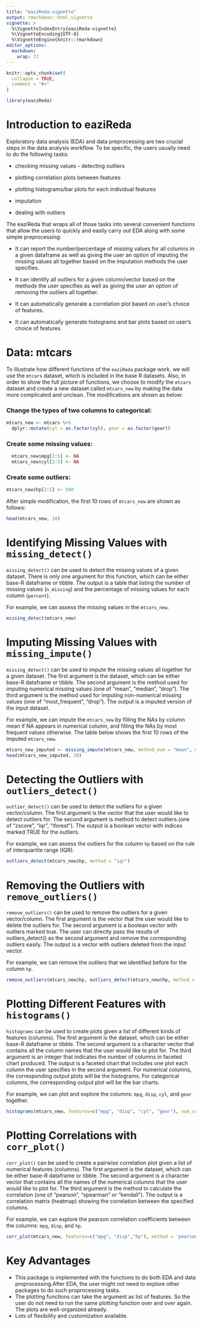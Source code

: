 ```yaml
---
title: "eaziReda-vignette"
output: rmarkdown::html_vignette
vignette: >
  %\VignetteIndexEntry{eaziReda-vignette}
  %\VignetteEncoding{UTF-8}
  %\VignetteEngine{knitr::rmarkdown}
editor_options: 
  markdown: 
    wrap: 72
---
```


```r
knitr::opts_chunk$set(
  collapse = TRUE,
  comment = "#>"
)
```

```r
library(eaziReda)
```

# Introduction to eaziReda

Exploratory data analysis (EDA) and data preprocessing are two crucial
steps in the data analysis workflow. To be specific, the users usually
need to do the following tasks:

-   checking missing values - detecting outliers

-   plotting correlation plots between features

-   plotting histograms/bar plots for each individual features

-   imputation

-   dealing with outliers

The eaziReda that wraps all of those tasks into several convenient
functions that allow the users to quickly and easily carry out EDA along
with some simple preprocessing:

-   It can report the number/percentage of missing values for all
    columns in a given dataframe as well as giving the user an option of
    imputing the missing values all together based on the imputation
    methods the user specifies.

-   It can identify all outliers for a given column/vector based on the
    methods the user specifies as well as giving the user an option of
    removing the outliers all together.

-   It can automatically generate a correlation plot based on user's
    choice of features.

-   It can automatically generate histograms and bar plots based on
    user's choice of features.

# Data: mtcars

To illustrate how different functions of the `eaziReda` package work, we
will use the `mtcars` dataset, which is included in the base R datasets.
Also, in order to show the full picture of functions, we choose to
modify the `mtcars` dataset and create a new dataset called `mtcars_new`
by making the data more complicated and unclean. The modifications are
shown as below:

### Change the types of two columns to categorical:

```r
mtcars_new <- mtcars %>% 
  dplyr::mutate(cyl = as.factor(cyl), gear = as.factor(gear))
```

### Create some missing values:

```r
  mtcars_new$mpg[2:5] <- NA
  mtcars_new$cyl[2:5] <- NA
```

### Create some outliers:

```r
mtcars_new$hp[2:5] <- 500
```

After simple modification, the first 10 rows of `mtcars_new` are shown
as follows:

```r
head(mtcars_new, 10)
```

# Identifying Missing Values with `missing_detect()`

`missing_detect()` can be used to detect the missing values of a given
dataset. There is only one argument for this function, which can be
either base-R dataframe or tibble. The output is a table that listing
the number of missing values (`n_missing`) and the percentage of missing
values for each column (`percent`).

For example, we can assess the missing values in the `mtcars_new`.

```r

missing_detect(mtcars_new)
```

# Imputing Missing Values with `missing_impute()`

`missing_detect()` can be used to impute the missing values all together
for a given dataset. The first argument is the dataset, which can be
either base-R dataframe or tibble. The second argument is the method
used for imputing numerical missing values (one of "mean", "median",
"drop"). The third argument is the method used for imputing
non-numerical missing values (one of "most\_frequent", "drop"). The
output is a imputed version of the input dataset.

For example, we can impute the `mtcars_new` by filling the NAs by column
mean if NA appears in numerical column, and filling the NAs by most
frequent values otherwise. The table below shows the first 10 rows of
the imputed `mtcars_new`.

```r
mtcars_new_imputed <- missing_impute(mtcars_new, method_num = "mean", method_non_num = "most_frequent")
head(mtcars_new_imputed, 10)
```

# Detecting the Outliers with `outliers_detect()`

`outlier_detect()` can be used to detect the outliers for a given
vector/column. The first argument is the vector that the user would like
to detect outliers for. The second argument is method to detect
outliers.(one of "zscore", "iqr", "iforest"). The output is a boolean
vector with indices marked TRUE for the outliers.

For example, we can assess the outliers for the column `hp` based on the
rule of interquartile range (IQR).

```r
outliers_detect(mtcars_new$hp, method = "iqr")
```

# Removing the Outliers with `remove_outliers()`

`remove_outliers()` can be used to remove the outliers for a given
vector/column. The first argument is the vector that the user would like
to delete the outliers for. The second argument is a boolean vector with
outliers marked true. The user can directly pass the results of
outliers\_detect() as the second argument and remove the corresponding
outliers easily. The output is a vector with outliers deleted from the
input vector.

For example, we can remove the outliers that we identified before for
the column `hp`.

```r
remove_outliers(mtcars_new$hp, outliers_detect(mtcars_new$hp, method = "iqr"))
```

# Plotting Different Features with `histograms()`

`histograms` can be used to create plots given a list of different kinds
of features (columns). The first argument is the dataset, which can be
either base-R dataframe or tibble. The second argument is a character
vector that contains all the column names that the user would like to
plot for. The third argument is an integer that indicates the number of
columns in faceted chart produced. The output is a faceted chart that
includes one plot each column the user specifies in the second argument.
For numerical columns, the corresponding output plots will be the
histograms. For categorical columns, the corresponding output plot will
be the bar charts.

For example, we can plot and explore the columns: `mpg`, `disp`, `cyl`,
and `gear` together.

```r
histograms(mtcars_new, features=c("mpg", "disp", "cyl", "gear"), num_cols = 2)
```

# Plotting Correlations with `corr_plot()`

`corr_plot()` can be used to create a pairwise correlation plot given a
list of numerical features (columns). The first argument is the dataset,
which can be either base-R dataframe or tibble. The second argument is a
character vector that contains all the names of the numerical columns
that the user would like to plot for. The third argument is the method
to calculate the correlation (one of "pearson", "spearman" or
"kendall"). The output is a correlation matrix (heatmap) showing the
correlation between the specified columns.

For example, we can explore the pearson correlation coefficients between
the columns: `mpg`, `disp`, and `hp`.

```r
corr_plot(mtcars_new, features=c("mpg", "disp","hp"), method = 'pearson')
```

# Key Advantages

-   This package is implemented with the functions to do both EDA and
    data proprocessing.After EDA, the user might not need to explore
    other packages to do such proprocessing tasks.
-   The plotting functions can take the argument as list of features. So
    the user do not need to run the same plotting function over and over
    again. The plots are well-organized already.
-   Lots of flexibility and customization available.
